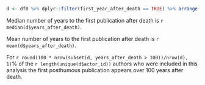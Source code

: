 ```r
d <- df0 %>% dplyr::filter(first_year_after_death == TRUE) %>% arrange(actor_id) %>% select(actor_id, years_after_death) %>% unique()
```


Median number of years to the first publication after death is `r median(d$years_after_death)`.

Mean number of years to the first publication after death is `r mean(d$years_after_death)`.

For `r round(100 * nrow(subset(d, years_after_death > 100))/nrow(d), 1)`% of the `r length(unique(d$actor_id))` authors
who were included in this analysis the first posthumous publication appears over 100 years after death.










